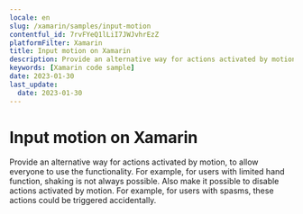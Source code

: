 ```yaml
---
locale: en
slug: /xamarin/samples/input-motion
contentful_id: 7rvFYeQ1lLiI7JWJvhrEzZ
platformFilter: Xamarin
title: Input motion on Xamarin
description: Provide an alternative way for actions activated by motion, to allow everyone to use the functionality.
keywords: [Xamarin code sample]
date: 2023-01-30
last_update:
  date: 2023-01-30
---
```


# Input motion on Xamarin

Provide an alternative way for actions activated by motion, to allow everyone to use the functionality. For example, for users with limited hand function, shaking is not always possible. Also make it possible to disable actions activated by motion. For example, for users with spasms, these actions could be triggered accidentally.

<CodeSample id="input-motion" locale="en" platform="xamarin"/>
